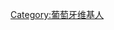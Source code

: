 {{Userbox
  |border-c = #000000
  |border-s = 1
  |id-c     = #ffffff
  |id-s     = 9
  |id-fc    = #000000
  |info-c   = #ffffff
  |info-s   = 9
  |info-fc  = #000000
  |id       = [[File:Flag_of_Portugal.svg|60px]]
  |info     = 这位用户居住于[[葡萄牙]]。
}}

[[Category:葡萄牙维基人]]<noinclude>

</noinclude>